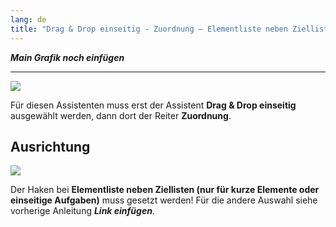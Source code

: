 ```yaml
---
lang: de
title: "Drag & Drop einseitig - Zuordnung – Elementliste neben Ziellisten (nur für kurze Elemente oder einseitige Aufgaben)"
---
```


***Main Grafik noch einfügen***

----------

![](DaD_Auswahl_Grafik.PNG)

Für diesen Assistenten muss erst der Assistent **Drag & Drop einseitig** ausgewählt werden, dann dort der Reiter **Zuordnung**. 

## Ausrichtung

![](DaD_Ausrichtung_Grafik.png)

Der Haken bei **Elementliste neben Ziellisten (nur für kurze Elemente oder einseitige Aufgaben)** muss gesetzt werden! Für die andere Auswahl siehe vorherige Anleitung ***Link einfügen***.